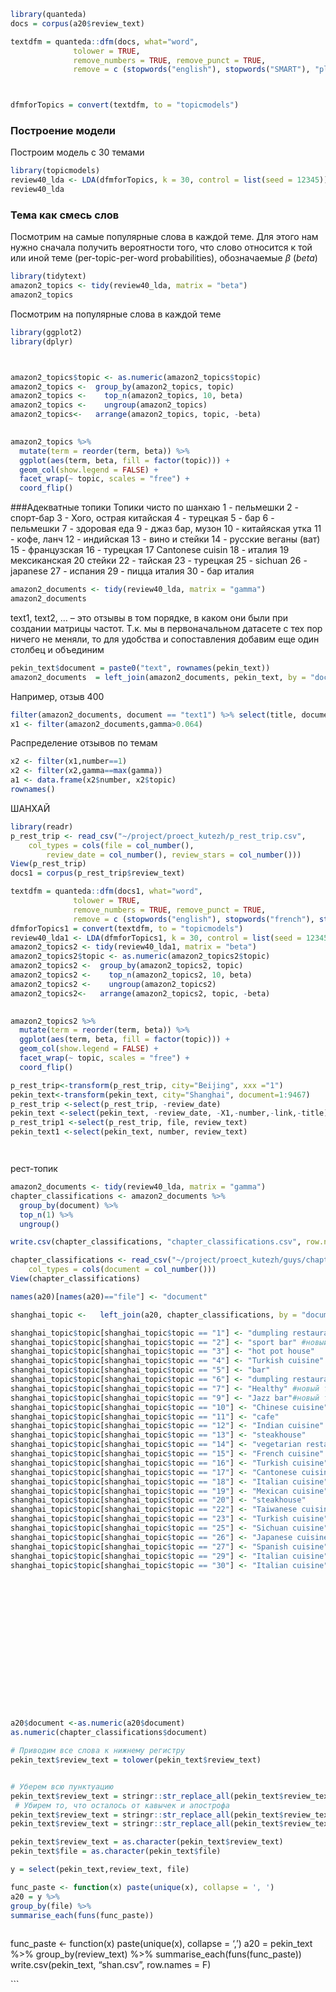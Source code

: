 

```r



library(quanteda)
docs = corpus(a20$review_text)

textdfm = quanteda::dfm(docs, what="word",
              tolower = TRUE, 
              remove_numbers = TRUE, remove_punct = TRUE,
              remove = c (stopwords("english"), stopwords("SMART"), "place", "china", "u", "good", "restaurant", "food", "shanghai", "service", "one", "get", "can", "us", "menu", "two", "well", "made", "great", "time", "will", "go", "just", "nice", "people", "staff", "came", "like", "try", "must", "recommend", "recommended", "day", "price", "also", "fun", "rmb", "always", "trip", "small", "trip", "atmosphere"))



dfmforTopics = convert(textdfm, to = "topicmodels")
```

### Построение модели

Построим модель с 30 темами

```r
library(topicmodels)
review40_lda <- LDA(dfmforTopics, k = 30, control = list(seed = 12345))
review40_lda
```

### Тема как смесь слов

Посмотрим на самые популярные слова в каждой теме. Для этого нам нужно сначала получить вероятности того, что слово относится к той или иной теме (per-topic-per-word probabilities), обозначаемые $\beta$ (*beta*)

```r
library(tidytext)
amazon2_topics <- tidy(review40_lda, matrix = "beta")
amazon2_topics
```

Посмотрим на популярные слова в каждой теме

```r
library(ggplot2)
library(dplyr)



amazon2_topics$topic <- as.numeric(amazon2_topics$topic)
amazon2_topics <-  group_by(amazon2_topics, topic)
amazon2_topics <-    top_n(amazon2_topics, 10, beta)
amazon2_topics <-    ungroup(amazon2_topics)
amazon2_topics<-   arrange(amazon2_topics, topic, -beta)
 

amazon2_topics %>%
  mutate(term = reorder(term, beta)) %>%
  ggplot(aes(term, beta, fill = factor(topic))) +
  geom_col(show.legend = FALSE) +
  facet_wrap(~ topic, scales = "free") +
  coord_flip()
```

###Адекватные топики
Топики чисто по шанхаю
1 - пельмешки
2 - спорт-бар
3 - Хого, острая китайская
4 - турецкая
5 - бар
6 - пельмешки
7 - здоровая еда
9 - джаз бар, музон
10 - китайяская утка
11 - кофе, ланч
12 - индийская
13 - вино и стейки
14 - русские веганы (ват)
15 - французская
16 - турецкая
17 Cantonese cuisin
18 - италия
19 мексиканская
20 стейки
22 - тайская
23 - турецкая
25 - sichuan
26 - japanese
27 - испания
29 - пицца италия
30 - бар италия


```r
amazon2_documents <- tidy(review40_lda, matrix = "gamma")
amazon2_documents
```

text1, text2, ... -- это отзывы в том порядке, в каком они были при создании матрицы частот. Т.к. мы в первоначальном датасете с тех пор ничего не меняли, то для удобства и сопоставления добавим еще один столбец и объединим

```r
pekin_text$document = paste0("text", rownames(pekin_text))
amazon2_documents  = left_join(amazon2_documents, pekin_text, by = "document")
```

Например, отзыв 400

```r
filter(amazon2_documents, document == "text1") %>% select(title, document, topic, gamma) 
x1 <- filter(amazon2_documents,gamma>0.064)
```

Распределение отзывов по темам

```r
x2 <- filter(x1,number==1)
x2 <- filter(x2,gamma==max(gamma))
a1 <- data.frame(x2$number, x2$topic)
rownames()


```
ШАНХАЙ

```r

library(readr)
p_rest_trip <- read_csv("~/project/proect_kutezh/p_rest_trip.csv", 
    col_types = cols(file = col_number(), 
        review_date = col_number(), review_stars = col_number()))
View(p_rest_trip)
docs1 = corpus(p_rest_trip$review_text)

textdfm = quanteda::dfm(docs1, what="word",
              tolower = TRUE, 
              remove_numbers = TRUE, remove_punct = TRUE,
              remove = c (stopwords("english"), stopwords("french"), stopwords("SMART"), "place", "china", "u", "good", "restaurant", "food", "shanghai", "service", "one", "get", "can", "us", "menu", "two", "well", "made", "great", "time", "will", "go", "just", "nice", "people", "staff", "came", "like", "try", "must", "recommend", "recommended", "day", "price", "also", "fun", "rmb", "always", "trip", "small", "trip", "atmosphere", "en", "pm", "excellent", "best", "beijin"))
dfmforTopics1 = convert(textdfm, to = "topicmodels")
review40_lda1 <- LDA(dfmforTopics1, k = 30, control = list(seed = 12345))
amazon2_topics2 <- tidy(review40_lda1, matrix = "beta")
amazon2_topics2$topic <- as.numeric(amazon2_topics2$topic)
amazon2_topics2 <-  group_by(amazon2_topics2, topic)
amazon2_topics2 <-    top_n(amazon2_topics2, 10, beta)
amazon2_topics2 <-    ungroup(amazon2_topics2)
amazon2_topics2<-   arrange(amazon2_topics2, topic, -beta)
 

amazon2_topics2 %>%
  mutate(term = reorder(term, beta)) %>%
  ggplot(aes(term, beta, fill = factor(topic))) +
  geom_col(show.legend = FALSE) +
  facet_wrap(~ topic, scales = "free") +
  coord_flip()

p_rest_trip<-transform(p_rest_trip, city="Beijing", xxx ="1")
pekin_text<-transform(pekin_text, city="Shanghai", document=1:9467)
p_rest_trip <-select(p_rest_trip, -review_date)
pekin_text <-select(pekin_text, -review_date, -X1,-number,-link,-title)
p_rest_trip1 <-select(p_rest_trip, file, review_text)
pekin_text1 <-select(pekin_text, number, review_text)




```


рест-топик

```r
amazon2_documents <- tidy(review40_lda, matrix = "gamma")
chapter_classifications <- amazon2_documents %>%
  group_by(document) %>%
  top_n(1) %>%
  ungroup()

write.csv(chapter_classifications, "chapter_classifications.csv", row.names = F)

chapter_classifications <- read_csv("~/project/proect_kutezh/guys/chapter_classifications.csv", 
    col_types = cols(document = col_number()))
View(chapter_classifications)

names(a20)[names(a20)=="file"] <- "document"

shanghai_topic <-   left_join(a20, chapter_classifications, by = "document")

shanghai_topic$topic[shanghai_topic$topic == "1"] <- "dumpling restaurant"
shanghai_topic$topic[shanghai_topic$topic == "2"] <- "sport bar" #новый тег
shanghai_topic$topic[shanghai_topic$topic == "3"] <- "hot pot house"
shanghai_topic$topic[shanghai_topic$topic == "4"] <- "Turkish cuisine" #новый тег
shanghai_topic$topic[shanghai_topic$topic == "5"] <- "bar"
shanghai_topic$topic[shanghai_topic$topic == "6"] <- "dumpling restaurant"
shanghai_topic$topic[shanghai_topic$topic == "7"] <- "Healthy" #новый тег
shanghai_topic$topic[shanghai_topic$topic == "9"] <- "Jazz bar"#новый тег
shanghai_topic$topic[shanghai_topic$topic == "10"] <- "Chinese cuisine"
shanghai_topic$topic[shanghai_topic$topic == "11"] <- "cafe"
shanghai_topic$topic[shanghai_topic$topic == "12"] <- "Indian cuisine"
shanghai_topic$topic[shanghai_topic$topic == "13"] <- "steakhouse"
shanghai_topic$topic[shanghai_topic$topic == "14"] <- "vegetarian restaurant"
shanghai_topic$topic[shanghai_topic$topic == "15"] <- "French cuisine"
shanghai_topic$topic[shanghai_topic$topic == "16"] <- "Turkish cuisine" #новый тег
shanghai_topic$topic[shanghai_topic$topic == "17"] <- "Cantonese cuisine"
shanghai_topic$topic[shanghai_topic$topic == "18"] <- "Italian cuisine"
shanghai_topic$topic[shanghai_topic$topic == "19"] <- "Mexican cuisine"#новый тег
shanghai_topic$topic[shanghai_topic$topic == "20"] <- "steakhouse"
shanghai_topic$topic[shanghai_topic$topic == "22"] <- "Taiwanese cuisine"
shanghai_topic$topic[shanghai_topic$topic == "23"] <- "Turkish cuisine" #новый тег
shanghai_topic$topic[shanghai_topic$topic == "25"] <- "Sichuan cuisine"
shanghai_topic$topic[shanghai_topic$topic == "26"] <- "Japanese cuisine"
shanghai_topic$topic[shanghai_topic$topic == "27"] <- "Spanish cuisine"
shanghai_topic$topic[shanghai_topic$topic == "29"] <- "Italian cuisine"
shanghai_topic$topic[shanghai_topic$topic == "30"] <- "Italian cuisine"

















a20$document <-as.numeric(a20$document)
as.numeric(chapter_classifications$document)

# Приводим все слова к нижнему регистру
pekin_text$review_text = tolower(pekin_text$review_text)


# Уберем всю пунктуацию
pekin_text$review_text = stringr::str_replace_all(pekin_text$review_text, "[[:punct:]]", "")
 # Убирем то, что осталось от кавычек и апострофа
pekin_text$review_text = stringr::str_replace_all(pekin_text$review_text, "\\&quot\\;", " ")
pekin_text$review_text = stringr::str_replace_all(pekin_text$review_text, "\\&apos\\;", " ") 

pekin_text$review_text = as.character(pekin_text$review_text)
pekin_text$file = as.character(pekin_text$file)

y = select(pekin_text,review_text, file)

func_paste <- function(x) paste(unique(x), collapse = ', ')
a20 = y %>%
group_by(file) %>%
summarise_each(funs(func_paste))
             


```

func_paste <- function(x) paste(unique(x), collapse = ', ')
a20 = pekin_text %>%
group_by(review_text) %>%
summarise_each(funs(func_paste))
write.csv(pekin_text, "shan.csv", row.names = F)

```
